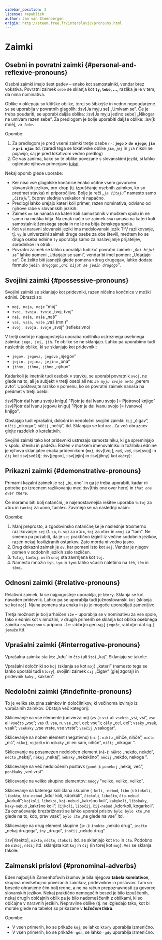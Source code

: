 ```yaml
---
sidebar_position: 3
license: republish
author: Jan van Steenbergen
origin: http://steen.free.fr/interslavic/pronouns.html
---
```



# Zaimki

## Osebni in povratni zaimki \{#personal-and-reflexive-pronouns}

Osebni zaimki imajo šest padev – enako kot samostalniki, vendar brez vokativa. Povratni zaimek `sebe` se sklanja kot **`ty`, `tebe`,  ...**, razlika je le v tem, da nima nominativa.

Oblike v oklepaju so klitiške oblike, torej so šibkejše in vedno nepoudarjene. `Se` se uporablja v povratnih glagolih: :isv[Ja myju se] „Umivam se”. Če je treba poudariti, se uporabi daljša oblika: :isv[Ja myju jedino sebe] „Nikogar ne umivam razen sebe”. Za predlogom je bolje uporabiti daljše oblike: :isv[k mně], _`za tebe`_.

<PersonalAndReflexivePronouns />

Opombe:

1. Za predlogom je pred vsemi zaimki tretje osebe `n-`: **`jego` > `do njego`**; **`jim` > `pri njim`** itd. (zaradi tega se lokativske oblike _`jim`_, _`jej`_ in _`jih`_ nikoli ne pojavijo, saj je pred lokativom vedno predlog)
2. Če vas zanima, kako so te oblike povezane s slovanskimi jeziki, si lahko ogledate njihovo primerjavo [tukaj][1].

Nekaj ​​opomb glede uporabe:

- Ker niso vse glagolske končnice enako očitne vsem govorcem slovanskih jezikov, pro-drop (tj. izpuščanje osebnih zaimkov, ko so predmet stavka) ni priporočljivo. Bolje je reči _„`ja čitaju`”_ namesto samo _„`čitaju`”_, čeprav slednje vsekakor ni napačno.
- Predlogi lahko urejajo kateri koli primer, razen nominativa, odvisno od njihove rabe v slovanskih jezikih.
- Zaimek `on` se nanaša na kateri koli samostalnik v moškem spolu in ne samo na moška bitja. Na enak način se zaimek `ona` nanaša na kateri koli samostalnik ženskega spola in ne le na bitja ženskega spola.
- Kot vsi naravni slovanski jeziki ima medslovanski jezik T-V razlikovanje, tj. `vy` je univerzalni zaimek druge osebe za obe števili, medtem ko se druga oseba ednine `ty` uporablja samo za naslavljanje prijateljev, sorodnikov in otrok.
- Povratni zaimek se lahko uporablja tudi kot povratni zaimek: _„`Oni bijut se`”_ lahko pomeni „Udarjajo se sami“, vendar bi imel pomen: „Udarjajo se“. Če želite biti jasnejši glede pomena »drug drugega«, lahko dodate formulo `jedin drugogo`: _„`Oni bijut se jedin drugogo`”_.

## Svojilni zaimki \{#possessive-pronouns}

Svojilni zaimki se sklanjajo kot pridevniki, razen ničelne končnice v moški ednini. Obrazci so:

- `moj, moja, moje` "moj"
- `tvoj, tvoja, tvoje` „tvoj, tvoj”
- `naš, naša, naše` „naš”
- `vaš, vaša, vaše` „vaš (mn.)”
- `svoj, svoja, svoje` „svoj” (refleksivno)

V tretji osebi je najpogostejša uporaba rodilnika ustreznega osebnega zaimka: `jego, jej, jih`. Te oblike se ne sklanjajo. Lahko pa uporabimo tudi naslednje oblike, ki se sklanjajo kot pridevniki:

- `jegov, jegova, jegovo` „njegov”
- `jejin, jejina, jejino` „ona”
- `jihny, jihna, jihno` „njihov”

Kadarkoli je imetnik tudi osebek v stavku, se uporabi povratnik `svoj`, ne glede na to, ali je subjekt v tretji osebi ali ne: _`Ja myju svoje avto`_ „perem avto”. Upoštevajte razliko v pomenu, ko se povratni zaimek nanaša na predmet v tretji osebi:

:isv[Pjotr dal Ivanu svoju knigu] "Pjotr ​​​​je dal Ivanu svojo \[= Pjotrovo] knjigo"
:isv[Pjotr dal Ivanu jegovu knigu] "Pjotr ​​​​je dal Ivanu svojo \[= Ivanovo] knjigo".

Obstajajo tudi vprašalni, določni in nedoločni svojilni zaimki: `čij` „čigav”, `ničij` „nikogar”, `něčij` „nečiji”, itd. Sklanjajo se kot `moj`. Za več obrazcev glejte razdelek o [korelativih][2].

Svojilni zaimki tako kot pridevniki ustrezajo samostalniku, ki ga spreminjajo v spolu, številu in padežu. Razen v moškem imenovalniku in tožilniku ednine je njihova sklanjatev enaka pridevnikom (_`moj`_, :isv[tvoj], _`naš`_, _`vaš`_, :isv[svoj] in _`čij`_ kot :isv[svěži]; :isv[jegov], :isv[jejin]  in :isv[jihny] kot _`dobry`_):

<MojPronouns />

## Prikazni zaimki \{#demonstrative-pronouns}

Primarni kazalni zaimek je `toj` „to, ono” in ga je treba uporabiti, kadar ni potrebe po izrecnem razlikovanju med :isv[this one over here] in _`that one over there`_.

Če moramo biti bolj natančni, je najenostavnejša rešitev uporaba `tutoj` za »to« in `tamtoj` za »ono, tamle«. Zavrnejo se na naslednji način:

<TojPronouns />

Opombe:

1. Manj preprosto, a zgodovinsko natančnejše je naslednje trosmerno razlikovanje: `sej` (f. `sa`, n. `se`) za »to«, `toj` za »to« in `onoj` za "tam". Ne smemo pa pozabiti, da je `sej` praktično izginil iz večine sodobnih jezikov, razen nekaj fosiliziranih ostankov. Zato morda ni vedno jasno.
2. Drug dokazni zaimek je `ov`, kar pomeni isto kot `sej`. Vendar je njegov pomen v sodobnih jezikih zelo različen.
3. `Tutoj`, `tamtoj`, `ov`  in `onoj` sta zavrnjena kot `toj`.
4. Namesto množin `tyh`, `tym`  in `tymi` lahko včasih naletimo na `těh`, `těm`  in `těmi`.

## Odnosni zaimki \{#relative-pronouns}

Relativni zaimek, ki se najpogosteje uporablja, je `ktory`. Sklanja se kot navaden pridevnik. Lahko pa se uporablja tudi južnoslovanski `koj` (sklanja se kot `moj`). Njuna pomena sta enaka in ju je mogoče uporabljati zamenljivo.

Tretja možnost je bolj arhaičen `iže` – uporablja se v nominativu za vse spole, tako v ednini kot v množini; v drugih primerih se sklanja kot oblika osebnega zaimka `on/ona/ono` s pripono `-že`: :abbr[m.gen.sg.] `jegože`, :abbr[m.dat.sg.] `jemuže`  itd.

## Vprašalni zaimki \{#interrogative-pronouns}

Vprašalna zaimka sta `kto` „kdo” in `čto` (ali `što`) „kaj”. Sklanjajo se takole:

<KtoPronouns />

Vprašalni določniki so `koj` (sklanja se kot `moj`) „kateri” (namesto tega se lahko uporabi tudi `ktory`), svojilni zaimek `čij` „čigav” (glej zgoraj) in pridevnik `kaky` „ kakšen".

## Nedoločni zaimki \{#indefinite-pronouns}

To je velika skupina zaimkov in določilnikov, ki večinoma izvirajo iz vprašalnih zaimkov. Obstaja več kategorij:

Sklicevanje na vse elemente (univerzalno) (`vs-`): `vsi` ali `vsekto` „vsi, vsi”, `vse` ali `vsečto` „vse”; `ves` (f. `vsa`, n. `vse` „cel, cel; vse”); `cěly` „cel, cel”; `vsaky` „vsak, vsak”; `vsekaky` „vse vrste, vse vrste”; `vsečij` „vsakogar“.

Sklicevanje na noben element (negativno) (`ni-`): `nikto` „nihče, nihče”, `ničto` „nič”, `nikoj`, `nijedin`  in `nikaky` „ni en sam, nihče”, `ničij` „nikogar ”.

Sklicevanje na posamezen nedoločen element (`ně-`): `někto` „nekdo, nekdo”, `něčto` „nekaj”, `někoj` „nekaj”, `někaky` „nekakšno”, `něčij` „nekdo, nekoga ”.

Sklicevanje na več nedoločenih postavk (`poně–`): `poněkoj` „nekaj, več”, `poněkaky` „več vrst”.

Sklicevanje na veliko skupino elementov: `mnogy` "veliko, veliko, veliko".

Sklicevanje na katerega koli člana skupine (`-koli`, `-nebud`, `libo-`): `ktokoli`, `libokto`, `kto-nebud`  „kdor koli, kdorkoli”, `čtokoli`, `libočto`, `čto-nebud`  „karkoli”; `kojkoli`, `libokoj`, `koj-nebud`  „kakršno koli”, `kakykoli`, `libokaky`, `kaky-nebud`  „kakršno koli”; `čijkoli`, `libočij`, `čij-nebud`  „kdorkoli, kogarkoli”. Za označevanje brezbrižnosti se lahko uporabi prislov `bylo`: `bylo kto` „ne glede na to, kdo, prav vsak”, `bylo čto` „ne glede na vse” itd.

Sklicevanje na drug element skupine (`in-`): `inokto` „nekdo drug”, `inočto` „nekaj drugega”, `iny` „drugo”, `inočij` „nekdo drug”.

:isv[Vsekto], `nikto`, `něčto`, `čtokoli`  itd. se sklanjajo kot `kto` in `čto`. Podobno se `nikoj`, `něčij`  itd. sklanjata kot `koj` in `čij` (in torej kot `moj`). `Ves` se sklanja takole:

<VesIsInflected />

## Zaimenski prislovi \{#pronominal-adverbs}

Eden najboljših Zamenhofovih izumov je bila njegova **tabela korelativov**, skupina medsebojno povezanih zaimkov, pridevnikov in prislovov. Tam so besede ohranjene čim bolj redne, a ne na račun prepoznavnosti za govorce slovanskih jezikov. Nekaj ​​praktično nemogočih besed je bilo izpuščenih, nekaj drugih običajnih oblik pa je bilo nadomeščenih z oblikami, ki so običajne v naravnih jezikih. Nepravilne oblike (tj. ne izgledajo tako, kot bi morale glede na tabelo) so prikazane v _**ležečem tisku**_.

<PronominalAdverbs />

Opombe:

- V vseh primerih, ko se prikaže `koj`, se lahko `ktory` uporablja izmenično.
- V vseh primerih, ko se prikaže `-gda`, se lahko `-gdy` uporablja izmenično.

[1]: http://steen.free.fr/interslavic/slavic_pronouns.html

[2]: \#pronominal_adverbs

